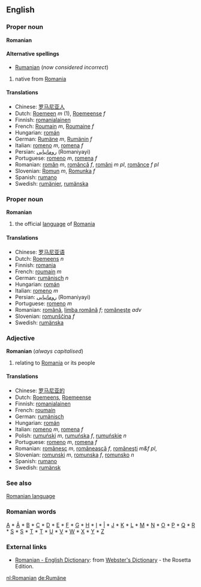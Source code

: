 ==English==
=== Proper noun ===
'''Romanian'''

====Alternative spellings====
*[[Rumanian]] (''now considered incorrect'')

# native from [[Romania]]

==== Translations ====
*Chinese: [[罗马尼亚人]]
*Dutch: [[Roemeen]] ''m'' (1), [[Roemeense]] ''f'' 
*Finnish: [[romanialainen]]
*French: [[Roumain]] ''m'', [[Roumaine]] ''f''
*Hungarian: [[román]]
*German: [[Rumäne]] ''m'', [[Rumänin]] ''f''
*Italian: [[romeno]] ''m'', [[romena]] ''f''
*Persian: [[رومانیایی]] (Romaniyayi)
*Portuguese: [[romeno]] ''m'', [[romena]] ''f''
*Romanian: [[român]] ''m'', [[româncă]] ''f'', [[români]] ''m pl'', [[românce]] ''f pl''
*Slovenian: [[Romun]] ''m'', [[Romunka]] ''f''
*Spanish: [[rumano]]
*Swedish: [[rumänier]], [[rumänska]]

=== Proper noun ===
'''Romanian'''

# the official [[language]] of [[Romania]]

==== Translations ====
*Chinese: [[罗马尼亚语]]
*Dutch: [[Roemeens]] ''n''
*Finnish: [[romania]]
*French: [[roumain]] ''m''
*German: [[rumänisch]] ''n''
*Hungarian: [[román]]
*Italian: [[romeno]] ''m''
*Persian: [[رومانیایی]] (Romaniyayi)
*Portuguese: [[romeno]] ''m''
*Romanian: [[română]], [[limba română]] ''f''; [[româneşte]] ''adv''
*Slovenian: [[romunščina]] ''f''
*Swedish: [[rumänska]]

=== Adjective ===
'''Romanian''' (''always capitalised'')

# relating to [[Romania]] or its people

==== Translations ====
*Chinese: [[罗马尼亚的]]
*Dutch: [[Roemeens]], [[Roemeense]]
*Finnish: [[romanialainen]]
*French: [[roumain]]
*German: [[rumänisch]]
*Hungarian: [[román]]
*Italian: [[romeno]] ''m'', [[romena]] ''f''
*Polish: [[rumuński]] ''m'', [[rumuńska]] ''f'', [[rumuńskie]] ''n''
*Portuguese: [[romeno]] ''m'', [[romena]] ''f''
*Romanian: [[românesc]] ''m'', [[românească]] ''f'', [[româneşti]] ''m&f pl'', 
*Slovenian: [[romunski]] ''m'', [[romunska]] ''f'', [[romunsko]] ''n''
*Spanish: [[rumano]]
*Swedish: [[rumänsk]]

=== See also ===
[[Romanian language]]

=== Romanian words ===
[[A]] * [[Ă]] * [[B]] * [[C]] * [[D]] * [[E]] * [[F]] * [[G]] * [[H]] * [[I]] * [[Î]] * [[J]] * [[K]] * [[L]] * [[M]] * [[N]] * [[O]] * [[P]] * [[Q]] * [[R]] * [[S]] * [[Ş]] * [[T]] * [[Ţ]] * [[U]] * [[V]] * [[W]] * [[X]] * [[Y]] * [[Z]]

=== External links ===
*[http://www.websters-online-dictionary.org/definition/Romanian-english/ Romanian - English Dictionary]: from [http://www.websters-online-dictionary.org/ Webster's Dictionary] - the Rosetta Edition.

[[nl:Romanian]]
[[de:Rumäne]]
